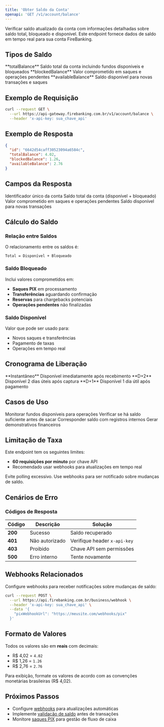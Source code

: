 ```yaml
---
title: 'Obter Saldo da Conta'
openapi: 'GET /v1/account/balance'
---
```


Verificar saldo atualizado da conta com informações detalhadas sobre saldo total, bloqueado e disponível. Este endpoint fornece dados de saldo em tempo real para sua conta FireBanking.

## Tipos de Saldo

<CardGroup cols={3}>
  <Card title="Saldo Total" icon="wallet">
    **totalBalance**
    Saldo total da conta incluindo fundos disponíveis e bloqueados
  </Card>
  <Card title="Saldo Bloqueado" icon="lock">
    **blockedBalance**
    Valor comprometido em saques e operações pendentes
  </Card>
  <Card title="Saldo Disponível" icon="money-bill-wave">
    **availableBalance**
    Saldo disponível para novas transações e saques
  </Card>
</CardGroup>

## Exemplo de Requisição

```bash cURL
curl --request GET \
  --url https://api-gateway.firebanking.com.br/v1/account/balance \
  --header 'x-api-key: sua_chave_api'
```

## Exemplo de Resposta

```json Resposta de Sucesso
{
  "id": "6642d54caff30523094a6584c",
  "totalBalance": 4.02,
  "blockedBalance": 1.26,
  "availableBalance": 2.76
}
```

## Campos da Resposta

<ResponseField name="id" type="string" required>
  Identificador único da conta
</ResponseField>

<ResponseField name="totalBalance" type="number" required>
  Saldo total da conta (disponível + bloqueado)
</ResponseField>

<ResponseField name="blockedBalance" type="number" required>
  Valor comprometido em saques e operações pendentes
</ResponseField>

<ResponseField name="availableBalance" type="number" required>
  Saldo disponível para novas transações
</ResponseField>

## Cálculo do Saldo

### Relação entre Saldos
O relacionamento entre os saldos é:
```
Total = Disponível + Bloqueado
```

### Saldo Bloqueado
Inclui valores comprometidos em:
- **Saques PIX** em processamento
- **Transferências** aguardando confirmação
- **Reservas** para chargebacks potenciais
- **Operações pendentes** não finalizadas

### Saldo Disponível
Valor que pode ser usado para:
- Novos saques e transferências
- Pagamento de taxas
- Operações em tempo real

## Cronograma de Liberação

<CardGroup cols={3}>
  <Card title="PIX" icon="qrcode">
    **Instantâneo**
    Disponível imediatamente após recebimento
  </Card>
  <Card title="Cartão" icon="credit-card">
    **D+2**
    Disponível 2 dias úteis após captura
  </Card>
  <Card title="Boleto" icon="file-invoice">
    **D+1**
    Disponível 1 dia útil após pagamento
  </Card>
</CardGroup>

## Casos de Uso

<CardGroup cols={2}>
  <Card title="Gestão de Fluxo de Caixa" icon="chart-line">
    Monitorar fundos disponíveis para operações
  </Card>
  <Card title="Validação de Saque" icon="money-bill-transfer">
    Verificar se há saldo suficiente antes de sacar
  </Card>
  <Card title="Conciliação" icon="balance-scale">
    Corresponder saldo com registros internos
  </Card>
  <Card title="Relatórios" icon="file-invoice">
    Gerar demonstrativos financeiros
  </Card>
</CardGroup>

## Limitação de Taxa

Este endpoint tem os seguintes limites:
- **60 requisições por minuto** por chave API
- Recomendado usar webhooks para atualizações em tempo real

<Warning>
  Evite polling excessivo. Use webhooks para ser notificado sobre mudanças de saldo.
</Warning>

## Cenários de Erro

### Códigos de Resposta

| Código | Descrição | Solução |
|--------|-----------|---------|
| **200** | Sucesso | Saldo recuperado |
| **401** | Não autorizado | Verifique header `x-api-key` |
| **403** | Proibido | Chave API sem permissões |
| **500** | Erro interno | Tente novamente |

## Webhooks Relacionados

Configure webhooks para receber notificações sobre mudanças de saldo:

```bash Configurar Webhook
curl --request POST \
  --url https://api.firebanking.com.br/business/webhook \
  --header 'x-api-key: sua_chave_api' \
  --data '{
    "pixWebhookUrl": "https://meusite.com/webhooks/pix"
  }'
```

## Formato de Valores

Todos os valores são em **reais** com decimais:
- R$ 4,02 = `4.02`
- R$ 1,26 = `1.26`
- R$ 2,76 = `2.76`

<Tip>
  Para exibição, formate os valores de acordo com as convenções monetárias brasileiras (R$ 4,02).
</Tip>

## Próximos Passos

- Configure [webhooks](/api-reference/webhooks/configure) para atualizações automáticas
- Implemente [validação de saldo](/concepts/payment-methods) antes de transações
- Monitore [saques PIX](/api-reference/pix/withdraw/create) para gestão de fluxo de caixa